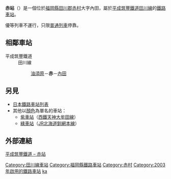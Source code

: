 {{unreferenced|time=2019-08-23T11:02:07+00:00}}
{{日本車站資訊
|公司色= orange
|文字色 = 
|站名= 赤站
|副站名= 
|圖片= Aka station and battery locomotive hauled train.jpg
|pxl = 
|圖片說明 = 赤站及其前方的油須原線小火車
|日文原名= 赤
|平假名= あか
|羅馬拼音= Aka
|電報略號= 
|所屬公司=[[平成筑豐鐵道|平成筑豐鐵道]]
|所在地 = [[福岡縣|福岡縣]][[田川郡|田川郡]][[赤村|赤村]]大字内田1166-2
|啟用年月日= 2003年（[[平成|平成]]15年）3月15日
|車站構造 = [[地面車站|地面車站]]
|月台配置 = 1面1線
|廢站年月日=
|上下車人次=
|乘客人數 = 
|統計年度= 
|備註= [[無人站|無人站]]
|全寬備註 =
|adjacent = {{Adjacent stations|system=平成筑豐鐵道|line=田川線|left=油須原|right=內田|note-left=HC21<br/>1.5km|note-mid=HC20<br/>距離[[行橋站|行橋]]18.4km|note-right=HC19<br/>2.3km}}
}}
'''赤站'''（{{jpn|j=赤駅|hg=あかえき|rm=Aka eki|f=y}}）是一個位於[[福岡縣|福岡縣]][[田川郡|田川郡]][[赤村|赤村]]大字內田，屬於[[平成筑豐鐵道|平成筑豐鐵道]][[田川線|田川線]]的[[鐵路車站|鐵路車站]]。

優等列車不運行，只限[[普通列車|普通列車]]停靠。

== 相鄰車站 ==
; 平成筑豐鐵道
: 田川線
:: [[油須原站|油須原]]－'''赤'''－[[內田站|內田]]

== 另見 ==
* [[日本鐵路車站列表|日本鐵路車站列表]]
* 其他以[[顏色|顏色]]為單名的車站：
**[[紫車站|紫車站]]（[[西鐵天神大牟田線|西鐵天神大牟田線]]）
**[[綠車站|綠車站]]（[[JR北海道|JR北海道]][[釧網本線|釧網本線]]）

== 外部連結 ==
[http://www.heichiku.net/timetable/station/350/ 平成筑豐鐵道 – 赤站] {{Wayback|url=http://www.heichiku.net/timetable/station/350/ |date=20200918082139 }}{{ja}}

{{平成筑豐鐵道田川線}}
{{Japan-rail-stub}}
{{DEFAULTSORT:Aka}}
[[Category:田川線車站|Category:田川線車站]]
[[Category:福岡縣鐵路車站|Category:福岡縣鐵路車站]]
[[Category:赤村|Category:赤村]]
[[Category:2003年啟用的鐵路車站|Category:2003年啟用的鐵路車站]]
[[Category:日本鐵路車站_A|ka]]